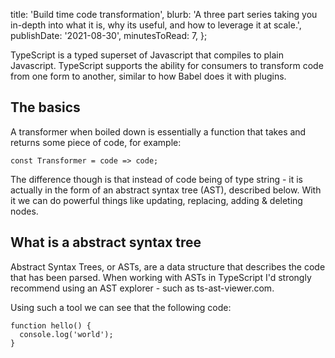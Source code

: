  title: 'Build time code transformation',
  blurb:
    'A three part series taking you in-depth into what it is, why its useful, and how to leverage it at scale.',
  publishDate: '2021-08-30',
  minutesToRead: 7,
};

TypeScript is a typed superset of Javascript that compiles to plain Javascript.
TypeScript supports the ability for consumers to transform code from one form to another,
similar to how Babel does it with plugins.

## The basics

A transformer when boiled down is essentially a function that takes and returns some piece of code,
for example:

```
const Transformer = code => code;
```

The difference though is that instead of code being of type string -
it is actually in the form of an abstract syntax tree (AST),
described below.
With it we can do powerful things like updating,
replacing,
adding & deleting nodes.

## What is a abstract syntax tree

Abstract Syntax Trees, or ASTs, are a data structure that describes the code that has been parsed. When working with ASTs in TypeScript I'd strongly recommend using an AST explorer - such as ts-ast-viewer.com.

Using such a tool we can see that the following code:

```
function hello() {
  console.log('world');
}
```
